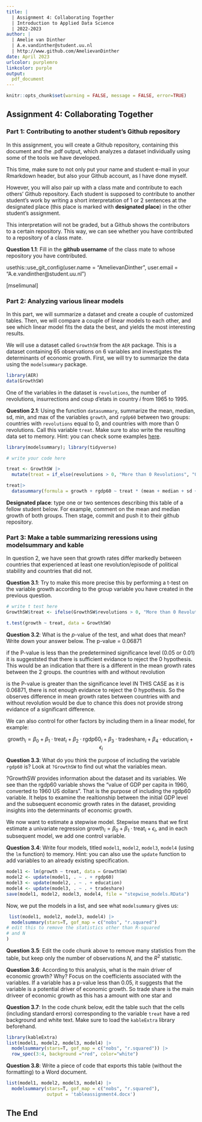 ```yaml
---
title: | 
  | Assignment 4: Collaborating Together
  | Introduction to Applied Data Science
  | 2022-2023
author: |
  | Amelie van Dinther
  | A.e.vandinther@student.uu.nl
  | http://www.github.com/AmelievanDinther
date: April 2023
urlcolor: purplemro
linkcolor: purple
output: 
  pdf_document
---
```


```r
knitr::opts_chunk$set(warning = FALSE, message = FALSE, error=TRUE)
```

## Assignment 4: Collaborating Together 

### Part 1: Contributing to another student's Github repository

In this assignment, you will create a Github repository, containing this document and the .pdf output, which analyzes a dataset individually using some of the tools we have developed. 

This time, make sure to not only put your name and student e-mail in your Rmarkdown header, but also your Github account, as I have done myself. 

However, you will also pair up with a class mate and contribute to each others' Github repository. Each student is supposed to contribute to another student's work by writing a short interpretation of 1 or 2 sentences at the designated place (this place is marked with **designated place**) in the other student's assignment. 

This interpretation will not be graded, but a Github shows the contributors to a certain repository. This way, we can see whether you have contributed to a repository of a class mate. 


**Question 1.1**: Fill in the __github username__ of the class mate to whose repository you have contributed. 

usethis::use_git_config(user.name = "AmelievanDinther",
               user.email = "A.e.vandinther@student.uu.nl")

[mselimunal]

### Part 2: Analyzing various linear models

In this part, we will summarize a dataset and create a couple of customized tables. Then, we will compare a couple of linear models to each other, and see which linear model fits the data the best, and yields the most interesting results.

We will use a dataset called `GrowthSW` from the `AER` package. This is a dataset containing 65 observations on 6 variables and investigates the determinants of economic growth. First, we will try to summarize the data using the `modelsummary` package. 

```r
library(AER)
data(GrowthSW)
```

One of the variables in the dataset is `revolutions`, the number of revolutions, insurrections and coup d'etats in country $i$ from 1965 to 1995.

**Question 2.1**: Using the function `datasummary`, summarize the mean, median, sd, min, and max of the variables `growth`, and `rgdp60` between two groups: countries with `revolutions` equal to 0, and countries with more than 0 revolutions. Call this variable `treat`. Make sure to also write the resulting data set to memory. Hint: you can check some examples [here](https://vincentarelbundock.github.io/modelsummary/articles/datasummary.html#datasummary).

```r
library(modelsummary); library(tidyverse)

# write your code here

treat <- GrowthSW |>
  mutate(treat = if_else(revolutions > 0, "More than 0 Revolutions", "0 Revolutions"))

treat|>
  datasummary(formula = growth + rgdp60 ~ treat * (mean + median + sd + min + max))
```

**Designated place**: type one or two sentences describing this table of a fellow student below. For example, comment on the mean and median growth of both groups. Then stage, commit and push it to their github repository. 


### Part 3: Make a table summarizing reressions using modelsummary and kable

In question 2, we have seen that growth rates differ markedly between countries that experienced at least one revolution/episode of political stability and countries that did not. 

**Question 3.1**: Try to make this more precise this by performing a t-test on the variable growth according to the group variable you have created in the previous question. 

```r
# write t test here
GrowthSW$treat <- ifelse(GrowthSW$revolutions > 0, "More than 0 Revolutions", "0 Revolutions")

t.test(growth ~ treat, data = GrowthSW)


```

**Question 3.2**: What is the $p$-value of the test, and what does that mean? Write down your answer below.
The p-value = 0.06871 

if the P-value is less than the predetermined significance level (0.05 or 0.01) it is suggeststed that there is sufficient evidance to reject the 0 hypothesis. This would be an indication that there is a different in the mean growth rates between the 2 groups. the countries with and without revolution

is the P-value is greater than the significance level IN THIS CASE as it is 0.06871, there is not enough evidance to reject the 0 hypothesis. So the observes difference in mean growth rates between countries with and without revolution would be due to chance this does not provide strong evidance of a significant difference. 


We can also control for other factors by including them in a linear model, for example:

$$
\text{growth}_i = \beta_0 + \beta_1 \cdot \text{treat}_i + \beta_2 \cdot \text{rgdp60}_i + \beta_3 \cdot \text{tradeshare}_i + \beta_4 \cdot \text{education}_i + \epsilon_i
$$

**Question 3.3**: What do you think the purpose of including the variable `rgdp60` is? Look at `?GrowthSW` to find out what the variables mean. 

?GrowthSW  provides information about the dataset and its variables. 
We see than the rgdp60 variable shows the "value of GDP per capita in 1960, converted to 1960 US dollars". That is the purpose of including the rgdp60 variable. It helps to examine the realtionship between the initial GDP level and the subsequent economic growth rates in the dataset, providing insights into the determinants of economic growth. 

We now want to estimate a stepwise model. Stepwise means that we first estimate a univariate regression $\text{growth}_i = \beta_0 + \beta_1 \cdot \text{treat}_i + \epsilon_i$, and in each subsequent model, we add one control variable. 

**Question 3.4**: Write four models, titled `model1`, `model2`, `model3`, `model4` (using the `lm` function) to memory. Hint: you can also use the `update` function to add variables to an already existing specification.

```r
model1 <- lm(growth ~ treat, data = GrowthSW)
model2 <- update(model1, . ~ . + rgdp60)
model3 <- update(model2, . ~ . + education)
model4 <- update(model3, . ~ . + tradeshare)
save(model1, model2, model3, model4, file = "stepwise_models.RData")
```

Now, we put the models in a list, and see what `modelsummary` gives us:

```r
 list(model1, model2, model3, model4) |>
  modelsummary(stars=T, gof_map = c("nobs", "r.squared")
# edit this to remove the statistics other than R-squared
# and N
)

```

**Question 3.5**: Edit the code chunk above to remove many statistics from the table, but keep only the number of observations $N$, and the $R^2$ statistic. 

**Question 3.6**: According to this analysis, what is the main driver of economic growth? Why?
Focus on the coefficients associated with the variables. If a variable has  a p-value less than 0.05, it suggests that the variable is a potential driver of economic growth. So trade share is the main driveer of economic growth as this has a amount with one star and 

**Question 3.7**: In the code chunk below, edit the table such that the cells (including standard errors) corresponding to the variable `treat` have a red background and white text. Make sure to load the `kableExtra` library beforehand.

```r
library(kableExtra)
list(model1, model2, model3, model4) |>
  modelsummary(stars=T, gof_map = c("nobs", "r.squared")) |>
  row_spec(3:4, background ="red", color="white")
```

**Question 3.8**: Write a piece of code that exports this table (without the formatting) to a Word document. 

```r
list(model1, model2, model3, model4) |>
  modelsummary(stars=T, gof_map = c("nobs", "r.squared"),
               output = 'tableassignment4.docx')
```

## The End
